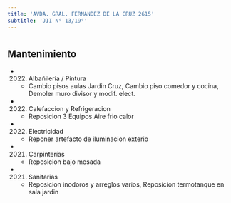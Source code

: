 ```yaml
---
title: 'AVDA. GRAL. FERNANDEZ DE LA CRUZ 2615'
subtitle: 'JII N° 13/19°'
---
```


#


## Mantenimiento

*  (2022) Albañileria / Pintura 
    + Cambio pisos aulas Jardin Cruz, Cambio piso comedor y cocina, Demoler muro divisor y modif. elect.

*  (2022) Calefaccion y Refrigeracion 
    + Reposicion 3 Equipos Aire frio calor

*  (2022) Electricidad 
    + Reponer artefacto de iluminacion exterio

*  (2021) Carpinterías 
    + Reposicion bajo mesada

*  (2021) Sanitarias 
    + Reposicion inodoros y arreglos varios, Reposicion termotanque en sala jardin




